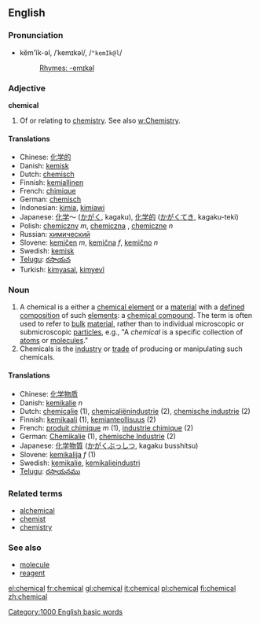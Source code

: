 ==English==

===Pronunciation===
*kĕm'ĭk-əl, /ˈkemɪkəl/, /<tt>"kemIk@l</tt>/
*:[[Rhymes:English:-emɪkəl|Rhymes: -emɪkəl]]

===Adjective===
'''chemical''' {{notcomp}}

# Of or relating to [[chemistry]]. See also [[w:Chemistry]].

==== Translations ====
*Chinese: [[化学的]]
*Danish: [[kemisk]]
*Dutch: [[chemisch]]
*Finnish: [[kemiallinen]]
*French: [[chimique]]
*German: [[chemisch]]
*Indonesian: [[kimia]], [[kimiawi]]
*Japanese: [[化学]]～ ([[かがく]], kagaku), [[化学的]] ([[かがく]]てき, kagaku-teki)
*Polish: [[chemiczny]] ''m'', [[chemiczna]] {{f}}, [[chemiczne]] ''n''
*Russian: [[химический]]
*Slovene: [[kemičen]] ''m'', [[kemična]] ''f'', [[kemično]] ''n''
*Swedish: [[kemisk]]
*[[Telugu]]: [[రసాయన]]
*Turkish: [[kimyasal]], [[kimyevî]]

===Noun===
{{en-noun-reg}}

# A chemical is a either a [[chemical element]] or a [[material]] with a [[define]]d [[composition]] of such [[element]]s: a [[chemical compound]].  The term is often used to refer to [[bulk]] [[material]], rather than to individual microscopic or submicroscopic [[particle]]s, e.g., "A ''chemical'' is a specific collection of [[atom]]s or [[molecule]]s."
# Chemicals is the [[industry]] or [[trade]] of producing or manipulating such chemicals.

==== Translations ====
*Chinese: [[化学物质]]
*Danish: [[kemikalie]] ''n''
*Dutch: [[chemicalie]] {{f}} (1), [[chemicaliënindustrie]] {{f}} (2), [[chemische industrie]] {{f}} (2)
*Finnish: [[kemikaali]] (1), [[kemianteollisuus]] (2)
*French: [[produit chimique]] ''m'' (1), [[industrie chimique]] {{f}} (2)
*German: [[Chemikalie]] {{f}} (1), [[chemische Industrie]] {{f}} (2)
*Japanese: [[化学物質]] ([[かがくぶっしつ]], kagaku busshitsu)
*Slovene: [[kemikalija]] ''f'' (1)
*Swedish: [[kemikalie]], [[kemikalieindustri]]
*[[Telugu]]: [[రసాయనము]]

===Related terms===
*[[alchemical]]
*[[chemist]]
*[[chemistry]]

===See also===
*[[molecule]]
*[[reagent]]

[[Category:1000 English basic words]]

[[el:chemical]]
[[fr:chemical]]
[[gl:chemical]]
[[it:chemical]]
[[pl:chemical]]
[[fi:chemical]]
[[zh:chemical]]